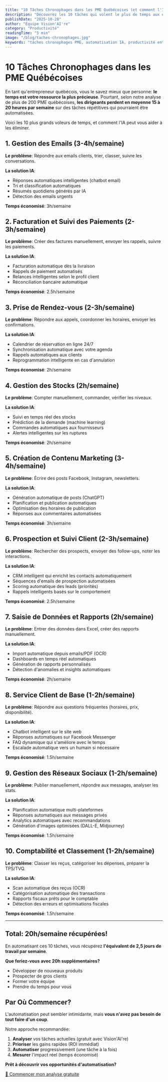 ```yaml
---
title: "10 Tâches Chronophages dans les PME Québécoises (et comment l'IA les automatise)"
description: "Découvrez les 10 tâches qui volent le plus de temps aux entrepreneurs québécois et comment l'intelligence artificielle peut les automatiser pour récupérer jusqu'à 20h/semaine."
publishDate: "2025-10-28"
author: "Équipe Vision'AI're"
category: "Productivité"
readingTime: "5 min"
image: "/blog/taches-chronophages.jpg"
keywords: "tâches chronophages PME, automatisation IA, productivité entrepreneur, temps perdu entreprise"
---
```


# 10 Tâches Chronophages dans les PME Québécoises

En tant qu'entrepreneur québécois, vous le savez mieux que personne: **le temps est votre ressource la plus précieuse**. Pourtant, selon notre analyse de plus de 200 PME québécoises, **les dirigeants perdent en moyenne 15 à 20 heures par semaine** sur des tâches répétitives qui pourraient être automatisées.

Voici les 10 plus grands voleurs de temps, et comment l'IA peut vous aider à les éliminer.

## 1. Gestion des Emails (3-4h/semaine)

**Le problème**: Répondre aux emails clients, trier, classer, suivre les conversations.

**La solution IA**:
- Réponses automatiques intelligentes (chatbot email)
- Tri et classification automatiques
- Résumés quotidiens générés par IA
- Détection des emails urgents

**Temps économisé**: 3h/semaine

## 2. Facturation et Suivi des Paiements (2-3h/semaine)

**Le problème**: Créer des factures manuellement, envoyer les rappels, suivre les paiements.

**La solution IA**:
- Facturation automatique dès la livraison
- Rappels de paiement automatisés
- Relances intelligentes selon le profil client
- Réconciliation bancaire automatique

**Temps économisé**: 2.5h/semaine

## 3. Prise de Rendez-vous (2-3h/semaine)

**Le problème**: Répondre aux appels, coordonner les horaires, envoyer les confirmations.

**La solution IA**:
- Calendrier de réservation en ligne 24/7
- Synchronisation automatique avec votre agenda
- Rappels automatiques aux clients
- Reprogrammation intelligente en cas d'annulation

**Temps économisé**: 2h/semaine

## 4. Gestion des Stocks (2h/semaine)

**Le problème**: Compter manuellement, commander, vérifier les niveaux.

**La solution IA**:
- Suivi en temps réel des stocks
- Prédiction de la demande (machine learning)
- Commandes automatiques aux fournisseurs
- Alertes intelligentes sur les ruptures

**Temps économisé**: 2h/semaine

## 5. Création de Contenu Marketing (3-4h/semaine)

**Le problème**: Écrire des posts Facebook, Instagram, newsletters.

**La solution IA**:
- Génération automatique de posts (ChatGPT)
- Planification et publication automatiques
- Optimisation des horaires de publication
- Réponses aux commentaires automatisées

**Temps économisé**: 3h/semaine

## 6. Prospection et Suivi Client (2-3h/semaine)

**Le problème**: Rechercher des prospects, envoyer des follow-ups, noter les interactions.

**La solution IA**:
- CRM intelligent qui enrichit les contacts automatiquement
- Séquences d'emails de prospection automatisées
- Scoring automatique des leads (priorités)
- Rappels intelligents basés sur le comportement

**Temps économisé**: 2.5h/semaine

## 7. Saisie de Données et Rapports (2h/semaine)

**Le problème**: Entrer des données dans Excel, créer des rapports manuellement.

**La solution IA**:
- Import automatique depuis emails/PDF (OCR)
- Dashboards en temps réel automatiques
- Génération de rapports personnalisés
- Détection d'anomalies et insights automatiques

**Temps économisé**: 2h/semaine

## 8. Service Client de Base (1-2h/semaine)

**Le problème**: Répondre aux questions fréquentes (horaires, prix, disponibilité).

**La solution IA**:
- Chatbot intelligent sur le site web
- Réponses automatiques sur Facebook Messenger
- FAQ dynamique qui s'améliore avec le temps
- Escalade automatique vers un humain si nécessaire

**Temps économisé**: 1.5h/semaine

## 9. Gestion des Réseaux Sociaux (1-2h/semaine)

**Le problème**: Publier manuellement, répondre aux messages, analyser les stats.

**La solution IA**:
- Planification automatique multi-plateformes
- Réponses automatiques aux messages privés
- Analytics automatiques avec recommandations
- Génération d'images optimisées (DALL-E, Midjourney)

**Temps économisé**: 1.5h/semaine

## 10. Comptabilité et Classement (1-2h/semaine)

**Le problème**: Classer les reçus, catégoriser les dépenses, préparer la TPS/TVQ.

**La solution IA**:
- Scan automatique des reçus (OCR)
- Catégorisation automatique des transactions
- Rapports fiscaux prêts pour le comptable
- Détection des erreurs et optimisations fiscales

**Temps économisé**: 1.5h/semaine

---

## Total: 20h/semaine récupérées!

En automatisant ces 10 tâches, vous récupérez **l'équivalent de 2,5 jours de travail par semaine**.

**Que feriez-vous avec 20h supplémentaires?**
- Développer de nouveaux produits
- Prospecter de gros clients
- Former votre équipe
- Prendre du temps pour vous

## Par Où Commencer?

L'automatisation peut sembler intimidante, mais **vous n'avez pas besoin de tout faire d'un coup**.

Notre approche recommandée:
1. **Analyser** vos tâches actuelles (gratuit avec Vision'AI're)
2. **Prioriser** les gains rapides (ROI immédiat)
3. **Automatiser** progressivement (une tâche à la fois)
4. **Mesurer** l'impact réel (temps économisé)

**Prêt à découvrir vos opportunités d'automatisation?**

[🚀 Commencer mon analyse gratuite](/)